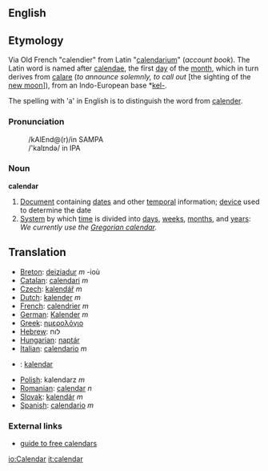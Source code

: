 {{wikipedia}}
==English==

==Etymology==
Via Old French "calendier" from Latin "[[calendarium]]" (''account book''). The Latin word is named after [[calendae]], the first [[day]] of the [[month]], which in turn derives from [[calare]] (''to announce solemnly, to call out'' [the sighting of the [[new moon]]<nowiki>]</nowiki>), from an Indo-European base *[[kel-]].

The spelling with 'a' in English is to distinguish the word from [[calender]].

===Pronunciation===
:/kAlEnd@(r)/in SAMPA
:/'kal&#618;nd&#601;/ in IPA

===Noun===
'''calendar'''
# [[Document]] containing [[date]]s and other [[temporal]] information; [[device]] used to determine the date
# [[System]] by which [[time]] is divided into [[day]]s, [[week]]s, [[month]]s, and [[year]]s: ''We currently use the [[Gregorian calendar]].''

==Translation==
*[[Breton]]: [[deiziadur]] ''m'' -ioù
*[[Catalan]]: [[calendari]] ''m''
*[[Czech]]: [[kalendář]] ''m''
*[[Dutch]]: [[kalender]] ''m''
*[[French]]: [[calendrier]] ''m''
*[[German]]: [[Kalender]] ''m''
*[[Greek]]: [[ημερολόγιο]]
*[[Hebrew]]: לוח
*[[Hungarian]]: [[naptár]]
*[[Italian]]: [[calendario]] ''m''
*{{ms}}: [[kalendar]]
*[[Polish]]: kalendarz ''m''
*[[Romanian]]: [[calendar]] ''n''
*[[Slovak]]: [[kalendár]] ''m''
*[[Spanish]]: [[calendario]] ''m''

===External links===
*[http://www.smart-info-guide.com/free-calendars guide to free calendars]

[[io:Calendar]]
[[it:calendar]]